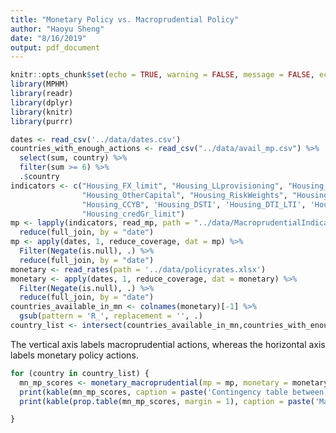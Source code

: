 ```yaml
---
title: "Monetary Policy vs. Macroprudential Policy"
author: "Haoyu Sheng"
date: "8/16/2019"
output: pdf_document
---
```


```r
knitr::opts_chunk$set(echo = TRUE, warning = FALSE, message = FALSE, echo = FALSE)
library(MPHM)
library(readr)
library(dplyr)
library(knitr)
library(purrr)
```

```r
dates <- read_csv('../data/dates.csv')
countries_with_enough_actions <- read_csv("../data/avail_mp.csv") %>%
  select(sum, country) %>%
  filter(sum >= 6) %>%
  .$country
indicators <- c("Housing_FX_limit", "Housing_LLprovisioning", "Housing_LTV", 
                "Housing_OtherCapital", "Housing_RiskWeights", "Housing_tax",
                "Housing_CCYB", 'Housing_DSTI', 'Housing_DTI_LTI', 'Housing_Exposure_limit',
                "Housing_credGr_limit")
mp <- lapply(indicators, read_mp, path = "../data/MacroprudentialIndicators.xlsx") %>%
  reduce(full_join, by = "date")
mp <- apply(dates, 1, reduce_coverage, dat = mp) %>%
  Filter(Negate(is.null), .) %>%
  reduce(full_join, by = "date")
monetary <- read_rates(path = '../data/policyrates.xlsx')
monetary <- apply(dates, 1, reduce_coverage, dat = monetary) %>%
  Filter(Negate(is.null), .) %>%
  reduce(full_join, by = "date")
countries_available_in_mn <- colnames(monetary)[-1] %>%
  gsub(pattern = 'R_', replacement = '', .)
country_list <- intersect(countries_available_in_mn,countries_with_enough_actions)
```

The vertical axis labels macroprudential actions, whereas the horizontal axis labels monetary policy actions. 

```r
for (country in country_list) {
  mn_mp_scores <- monetary_macroprudential(mp = mp, monetary = monetary, country = country)
  print(kable(mn_mp_scores, caption = paste('Contingency table between monetary policy and macroprudential policy for ', country)))
  print(kable(prop.table(mn_mp_scores, margin = 1), caption = paste('Marginal Percentage with respect to macroprudential actions', country)))

}
```

